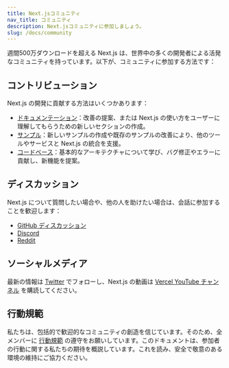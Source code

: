 ```yaml
---
title: Next.jsコミュニティ
nav_title: コミュニティ
description: Next.jsコミュニティに参加しましょう。
slug: /docs/community
---
```


週間500万ダウンロードを超える Next.js は、世界中の多くの開発者による活発なコミュニティを持っています。以下が、コミュニティに参加する方法です：

## コントリビューション

Next.js の開発に貢献する方法はいくつかあります：

- [ドキュメンテーション](/docs/community/contribution-guide)：改善の提案、または Next.js の使い方をユーザーに理解してもらうための新しいセクションの作成。
- [サンプル](https://github.com/vercel/next.js/tree/canary/contributing/examples)：新しいサンプルの作成や既存のサンプルの改善により、他のツールやサービスと Next.js の統合を支援。
- [コードベース](https://github.com/vercel/next.js/tree/canary/contributing/core)：基本的なアーキテクチャについて学び、バグ修正やエラーに貢献し、新機能を提案。

## ディスカッション

Next.js について質問したい場合や、他の人を助けたい場合は、会話に参加することを歓迎します：

- [GitHub ディスカッション](https://github.com/vercel/next.js/discussions)
- [Discord](https://discord.com/invite/bUG2bvbtHy)
- [Reddit](https://www.reddit.com/r/nextjs)

## ソーシャルメディア

最新の情報は [Twitter](https://x.com/nextjs) でフォローし、Next.js の動画は [Vercel YouTube チャンネル](https://www.youtube.com/@VercelHQ) を購読してください。

## 行動規範

私たちは、包括的で歓迎的なコミュニティの創造を信じています。そのため、全メンバーに [行動規範](https://github.com/vercel/next.js/blob/canary/CODE_OF_CONDUCT.md) の遵守をお願いしています。このドキュメントは、参加者の行動に関する私たちの期待を概説しています。これを読み、安全で敬意のある環境の維持にご協力ください。

